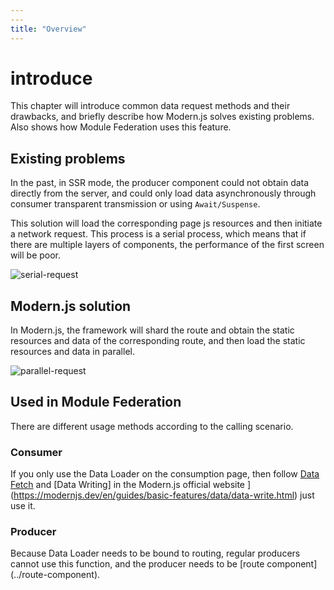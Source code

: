 ```yaml
---
---
title: "Overview"
---
```


# introduce

This chapter will introduce common data request methods and their drawbacks, and briefly describe how Modern.js solves existing problems. Also shows how Module Federation uses this feature.

## Existing problems

In the past, in SSR mode, the producer component could not obtain data directly from the server, and could only load data asynchronously through consumer transparent transmission or using `Await/Suspense`.

This solution will load the corresponding page js resources and then initiate a network request. This process is a serial process, which means that if there are multiple layers of components, the performance of the first screen will be poor.

![serial-request](@public/practice/modernjs/serial-request.jpeg)

## Modern.js solution

In Modern.js, the framework will shard the route and obtain the static resources and data of the corresponding route, and then load the static resources and data in parallel.

![parallel-request](@public/practice/modernjs/parallel-request.jpeg)

## Used in Module Federation

There are different usage methods according to the calling scenario.

### Consumer

If you only use the Data Loader on the consumption page, then follow [Data Fetch](https://modernjs.dev/en/guides/basic-features/data/data-fetch.html) and [Data Writing] in the Modern.js official website ](https://modernjs.dev/en/guides/basic-features/data/data-write.html) just use it.

### Producer

Because Data Loader needs to be bound to routing, regular producers cannot use this function, and the producer needs to be [route component] (../route-component).
